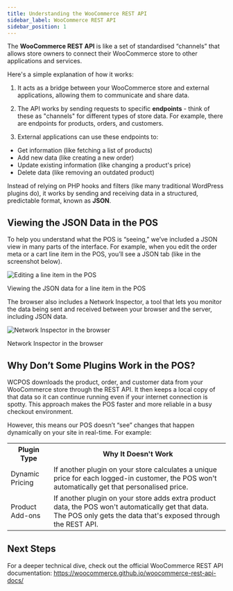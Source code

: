 ```yaml
---
title: Understanding the WooCommerce REST API
sidebar_label: WooCommerce REST API
sidebar_position: 1
---
```



The **WooCommerce REST API** is like a set of standardised “channels” that allows store owners to connect their WooCommerce store to other applications and services.

Here's a simple explanation of how it works:

1. It acts as a bridge between your WooCommerce store and external applications, allowing them to communicate and share data.

2. The API works by sending requests to specific **endpoints** - think of these as "channels" for different types of store data. For example, there are endpoints for products, orders, and customers.

3. External applications can use these endpoints to:

- Get information (like fetching a list of products)
- Add new data (like creating a new order)
- Update existing information (like changing a product's price)
- Delete data (like removing an outdated product)

Instead of relying on PHP hooks and filters (like many traditional WordPress plugins do), it works by sending and receiving data in a structured, predictable format, known as **JSON**.

<LocalizedSVG svgName="wc-rest-api" />

## Viewing the JSON Data in the POS

To help you understand what the POS is “seeing,” we’ve included a JSON view in many parts of the interface.
For example, when you edit the order meta or a cart line item in the POS, you’ll see a JSON tab (like in the screenshot below).

<div class="image-container">
  <Image
    alt="Editing a line item in the POS"
    img="/img/edit-line-item.png"
    style={{ maxHeight: 400 }}
  />
  <p class="image-caption">Viewing the JSON data for a line item in the POS</p>
</div>

The browser also includes a Network Inspector, a tool that lets you monitor the data being sent and received between your browser and the server, including JSON data.

<div class="image-container">
  <Image
    alt="Network Inspector in the browser"
    img="/img/network-inspector.png"
  />
  <p class="image-caption">Network Inspector in the browser</p>
</div>

## Why Don’t Some Plugins Work in the POS?

WCPOS downloads the product, order, and customer data from your WooCommerce store through the REST API.
It then keeps a local copy of that data so it can continue running even if your internet connection is spotty.
This approach makes the POS faster and more reliable in a busy checkout environment.

However, this means our POS doesn’t “see” changes that happen dynamically on your site in real-time. For example:

<table>
  <tr>
    <th style={{ width: "200px" }}>Plugin Type</th>
    <th>Why It Doesn't Work</th>
  </tr>
  <tr>
    <td>Dynamic Pricing</td>
    <td>
      If another plugin on your store calculates a unique price for each
      logged-in customer, the POS won't automatically get that personalised
      price.
    </td>
  </tr>
  <tr>
    <td>Product Add-ons</td>
    <td>
      If another plugin on your store adds extra product data, the POS won't
      automatically get that data. The POS only gets the data that's exposed
      through the REST API.
    </td>
  </tr>
</table>

## Next Steps

For a deeper technical dive, check out the official WooCommerce REST API documentation:
https://woocommerce.github.io/woocommerce-rest-api-docs/
